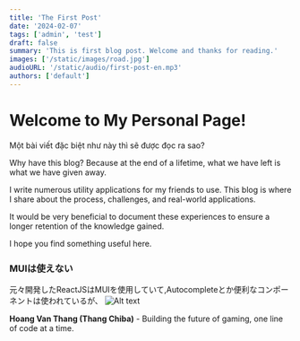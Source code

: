 ```yaml
---
title: 'The First Post'
date: '2024-02-07'
tags: ['admin', 'test']
draft: false
summary: 'This is first blog post. Welcome and thanks for reading.'
images: ['/static/images/road.jpg']
audioURL: '/static/audio/first-post-en.mp3'
authors: ['default']
---
```



# Welcome to My Personal Page!


<RandomGenerator/>
Một bài viết đặc biệt như này thì sẽ được đọc ra sao?

Why have this blog?
Because at the end of a lifetime, what we have left is what we have given away.

I write numerous utility applications
for my friends to use. This blog is where I share about the process, challenges, and real-world applications.

It would be very beneficial to document these experiences to ensure a longer retention of the knowledge gained.

I hope you find something useful here.

### MUIは使えない

元々開発したReactJSはMUIを使用していて,Autocompleteとか便利なコンポーネントは使われているが、
![Alt text](https://www.notion.so/thangchiba/Platform-Framework-e8939de049b54c75a73f2e369e4451b3?pvs=4#c1c731aa260b459ba71c77d9df1407a8)



**Hoang Van Thang (Thang Chiba)** - Building the future of gaming, one line of code at a time.
